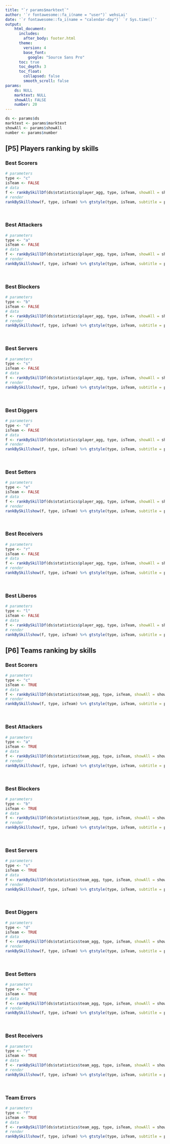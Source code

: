 ```yaml
---
title: "`r params$marktext`"
author: '`r fontawesome::fa_i(name = "user")` wehsLai'
date: '`r fontawesome::fa_i(name = "calendar-day")` `r Sys.time()`'
output: 
    html_document:
      includes:
        after_body: footer.html  
      theme:
        version: 4
        base_font:
          google: "Source Sans Pro"
      toc: true
      toc_depth: 3
      toc_float:
        collapsed: false
        smooth_scroll: false
params: 
    ds: NULL
    marktext: NULL
    showAll: FALSE
    number: 20
---
```


<style type="text/css">
div.main-container {  
  max-width: 1600px; 
}

h1.title {
  font-size: 2.25rem;
}

h4.author, h4.date {
  font-size: 1.25rem;
}
</style>

```r
ds <- params$ds
marktext <- params$marktext
showAll <- params$showAll
number <- params$number
```

## [P5] Players ranking by skills

### Best Scorers

```r
# parameters
type <- "c"
isTeam <- FALSE
# data
f <- rankBySkillDf(ds$statistics$player_agg, type, isTeam, showAll = showAll, number= number)
# render
rankBySkillshow(f, type, isTeam) %>% gtstyle(type, isTeam, subtitle = params$marktext)
```

<br>

### Best Attackers

```r
# parameters
type <- "a"
isTeam <- FALSE
# data
f <- rankBySkillDf(ds$statistics$player_agg, type, isTeam, showAll = showAll, number= number)
# render
rankBySkillshow(f, type, isTeam) %>% gtstyle(type, isTeam, subtitle = params$marktext)
```

<br>

### Best Blockers

```r
# parameters
type <- "b"
isTeam <- FALSE
# data
f <- rankBySkillDf(ds$statistics$player_agg, type, isTeam, showAll = showAll, number= number)
# render
rankBySkillshow(f, type, isTeam) %>% gtstyle(type, isTeam, subtitle = params$marktext)
```

<br>

### Best Servers

```r
# parameters
type <- "s"
isTeam <- FALSE
# data
f <- rankBySkillDf(ds$statistics$player_agg, type, isTeam, showAll = showAll, number= number)
# render
rankBySkillshow(f, type, isTeam) %>% gtstyle(type, isTeam, subtitle = params$marktext)
```

<br>

### Best Diggers

```r
# parameters
type <- "d"
isTeam <- FALSE
# data
f <- rankBySkillDf(ds$statistics$player_agg, type, isTeam, showAll = showAll, number= number)
# render
rankBySkillshow(f, type, isTeam) %>% gtstyle(type, isTeam, subtitle = params$marktext)
```

<br>

### Best Setters

```r
# parameters
type <- "e"
isTeam <- FALSE
# data
f <- rankBySkillDf(ds$statistics$player_agg, type, isTeam, showAll = showAll, number= number)
# render
rankBySkillshow(f, type, isTeam) %>% gtstyle(type, isTeam, subtitle = params$marktext)
```

<br>

### Best Receivers

```r
# parameters
type <- "r"
isTeam <- FALSE
# data
f <- rankBySkillDf(ds$statistics$player_agg, type, isTeam, showAll = showAll, number= number)
# render
rankBySkillshow(f, type, isTeam) %>% gtstyle(type, isTeam, subtitle = params$marktext)
```

<br>

### Best Liberos

```r
# parameters
type <- "l"
isTeam <- FALSE
# data
f <- rankBySkillDf(ds$statistics$player_agg, type, isTeam, showAll = showAll, number= number)
# render
rankBySkillshow(f, type, isTeam) %>% gtstyle(type, isTeam, subtitle = params$marktext)
```

\newpage
## [P6] Teams ranking by skills

### Best Scorers

```r
# parameters
type <- "c"
isTeam <- TRUE
# data
f <- rankBySkillDf(ds$statistics$team_agg, type, isTeam, showAll = showAll, number= number)
# render
rankBySkillshow(f, type, isTeam) %>% gtstyle(type, isTeam, subtitle = params$marktext)
```

<br>

### Best Attackers

```r
# parameters
type <- "a"
isTeam <- TRUE
# data
f <- rankBySkillDf(ds$statistics$team_agg, type, isTeam, showAll = showAll, number= number)
# render
rankBySkillshow(f, type, isTeam) %>% gtstyle(type, isTeam, subtitle = params$marktext)
```

<br>

### Best Blockers

```r
# parameters
type <- "b"
isTeam <- TRUE
# data
f <- rankBySkillDf(ds$statistics$team_agg, type, isTeam, showAll = showAll, number= number)
# render
rankBySkillshow(f, type, isTeam) %>% gtstyle(type, isTeam, subtitle = params$marktext)
```

<br>

### Best Servers

```r
# parameters
type <- "s"
isTeam <- TRUE
# data
f <- rankBySkillDf(ds$statistics$team_agg, type, isTeam, showAll = showAll, number= number)
# render
rankBySkillshow(f, type, isTeam) %>% gtstyle(type, isTeam, subtitle = params$marktext)
```

<br>

### Best Diggers

```r
# parameters
type <- "d"
isTeam <- TRUE
# data
f <- rankBySkillDf(ds$statistics$team_agg, type, isTeam, showAll = showAll, number= number)
# render
rankBySkillshow(f, type, isTeam) %>% gtstyle(type, isTeam, subtitle = params$marktext)
```

<br>

### Best Setters

```r
# parameters
type <- "e"
isTeam <- TRUE
# data
f <- rankBySkillDf(ds$statistics$team_agg, type, isTeam, showAll = showAll, number= number)
# render
rankBySkillshow(f, type, isTeam) %>% gtstyle(type, isTeam, subtitle = params$marktext)
```

<br>

### Best Receivers

```r
# parameters
type <- "r"
isTeam <- TRUE
# data
f <- rankBySkillDf(ds$statistics$team_agg, type, isTeam, showAll = showAll, number= number)
# render
rankBySkillshow(f, type, isTeam) %>% gtstyle(type, isTeam, subtitle = params$marktext)
```

<br>

### Team Errors

```r
# parameters
type <- "f"
isTeam <- TRUE
# data
f <- rankBySkillDf(ds$statistics$team_agg, type, isTeam, showAll = showAll, number= number)
# render
rankBySkillshow(f, type, isTeam) %>% gtstyle(type, isTeam, subtitle = params$marktext)
```

<br>
